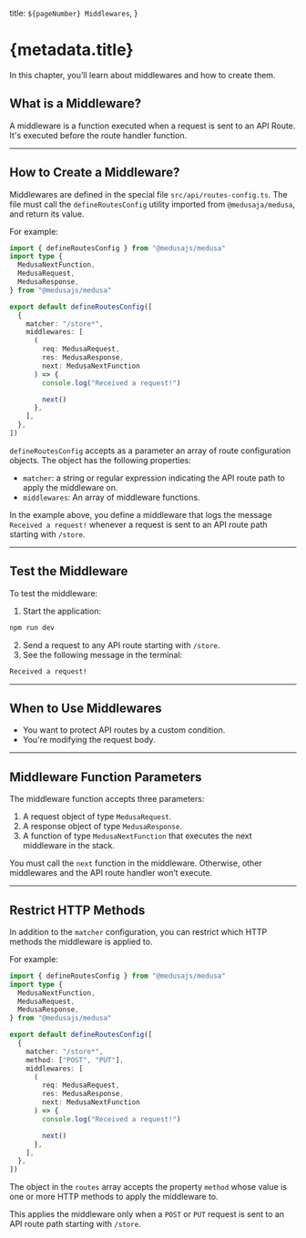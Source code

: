   title: `${pageNumber} Middlewares`,
}

# {metadata.title}

In this chapter, you’ll learn about middlewares and how to create them.

## What is a Middleware?

A middleware is a function executed when a request is sent to an API Route. It's executed before the route handler function.

---

## How to Create a Middleware?

Middlewares are defined in the special file `src/api/routes-config.ts`. The file must call the `defineRoutesConfig` utility imported from `@medusaja/medusa`, and return its value.

For example:

```ts title="src/api/routes-config.ts"
import { defineRoutesConfig } from "@medusajs/medusa"
import type { 
  MedusaNextFunction, 
  MedusaRequest, 
  MedusaResponse,
} from "@medusajs/medusa"

export default defineRoutesConfig([
  {
    matcher: "/store*",
    middlewares: [
      (
        req: MedusaRequest, 
        res: MedusaResponse, 
        next: MedusaNextFunction
      ) => {
        console.log("Received a request!")

        next()
      },
    ],
  },
])
```

`defineRoutesConfig` accepts as a parameter an array of route configuration objects. The object has the following properties:

- `matcher`: a string or regular expression indicating the API route path to apply the middleware on.
- `middlewares`: An array of middleware functions.

In the example above, you define a middleware that logs the message `Received a request!` whenever a request is sent to an API route path starting with `/store`.

---

## Test the Middleware

To test the middleware:

1. Start the application:

```bash npm2yarn
npm run dev
```

2. Send a request to any API route starting with `/store`.
3. See the following message in the terminal:

```bash
Received a request!
```

---

## When to Use Middlewares

<Note type="success" title="Use middlewares when">

- You want to protect API routes by a custom condition.
- You're modifying the request body.

</Note>

---

## Middleware Function Parameters

The middleware function accepts three parameters:

1. A request object of type `MedusaRequest`.
2. A response object of type `MedusaResponse`.
3. A function of type `MedusaNextFunction` that executes the next middleware in the stack.

<Note title="Important">

You must call the `next` function in the middleware. Otherwise, other middlewares and the API route handler won’t execute.

</Note>

---

## Restrict HTTP Methods

In addition to the `matcher` configuration, you can restrict which HTTP methods the middleware is applied to.

For example:


```ts title="src/api/routes-config.ts" highlights={highlights} collapsibleLines="1-7" expandButtonLabel="Show Imports"
import { defineRoutesConfig } from "@medusajs/medusa"
import type { 
  MedusaNextFunction, 
  MedusaRequest, 
  MedusaResponse,
} from "@medusajs/medusa"

export default defineRoutesConfig([
  {
    matcher: "/store*",
    method: ["POST", "PUT"],
    middlewares: [
      (
        req: MedusaRequest, 
        res: MedusaResponse, 
        next: MedusaNextFunction
      ) => {
        console.log("Received a request!")

        next()
      },
    ],
  },
])
```

The object in the `routes` array accepts the property `method` whose value is one or more HTTP methods to apply the middleware to.

This applies the middleware only when a `POST` or `PUT` request is sent to an API route path starting with `/store`.
